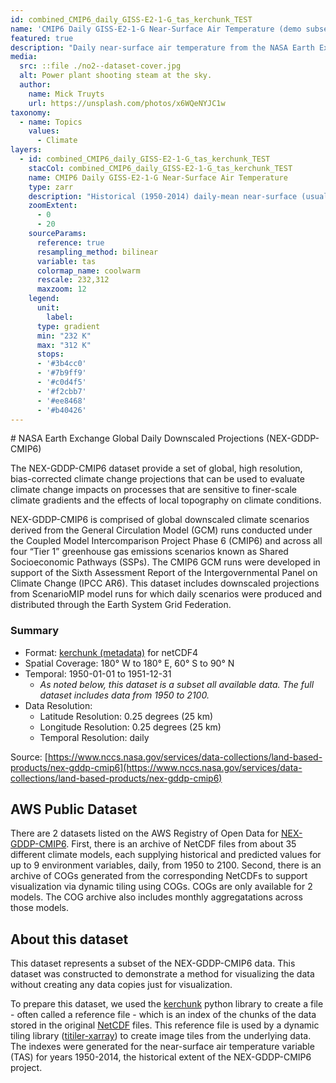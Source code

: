 ```yaml
---
id: combined_CMIP6_daily_GISS-E2-1-G_tas_kerchunk_TEST
name: 'CMIP6 Daily GISS-E2-1-G Near-Surface Air Temperature (demo subset)'
featured: true
description: "Daily near-surface air temperature from the NASA Earth Exchange Global Daily Downscaled Projections (NEX-GDDP-CMIP6) Project."
media:
  src: ::file ./no2--dataset-cover.jpg
  alt: Power plant shooting steam at the sky.
  author:
    name: Mick Truyts
    url: https://unsplash.com/photos/x6WQeNYJC1w
taxonomy:
  - name: Topics
    values:
      - Climate
layers:
  - id: combined_CMIP6_daily_GISS-E2-1-G_tas_kerchunk_TEST
    stacCol: combined_CMIP6_daily_GISS-E2-1-G_tas_kerchunk_TEST
    name: CMIP6 Daily GISS-E2-1-G Near-Surface Air Temperature
    type: zarr
    description: "Historical (1950-2014) daily-mean near-surface (usually, 2 meter) air temperature in Kelvin."
    zoomExtent:
      - 0
      - 20
    sourceParams:
      reference: true
      resampling_method: bilinear
      variable: tas
      colormap_name: coolwarm
      rescale: 232,312
      maxzoom: 12
    legend:
      unit: 
        label: 
      type: gradient
      min: "232 K"
      max: "312 K"
      stops:
      - '#3b4cc0'
      - '#7b9ff9'
      - '#c0d4f5'
      - '#f2cbb7'
      - '#ee8468'
      - '#b40426'
---
```


<Block>
<Prose>
# NASA Earth Exchange Global Daily Downscaled Projections (NEX-GDDP-CMIP6)

The NEX-GDDP-CMIP6 dataset provide a set of global, high resolution, bias-corrected climate change projections that can be used to evaluate climate change impacts on processes that are sensitive to finer-scale climate gradients and the effects of local topography on climate conditions.

NEX-GDDP-CMIP6 is comprised of global downscaled climate scenarios derived from the General Circulation Model (GCM) runs conducted under the Coupled Model Intercomparison Project Phase 6 (CMIP6) and across all four “Tier 1” greenhouse gas emissions scenarios known as Shared Socioeconomic Pathways (SSPs). The CMIP6 GCM runs were developed in support of the Sixth Assessment Report of the Intergovernmental Panel on Climate Change (IPCC AR6). This dataset includes downscaled projections from ScenarioMIP model runs for which daily scenarios were produced and distributed through the Earth System Grid Federation. 

### Summary

* Format: [kerchunk (metadata)](https://fsspec.github.io/kerchunk/) for netCDF4
* Spatial Coverage: 180° W to 180° E, 60° S to 90° N
* Temporal: 1950-01-01 to 1951-12-31
  * _As noted below, this dataset is a subset all available data. The full dataset includes data from 1950 to 2100._
* Data Resolution:
  * Latitude Resolution: 0.25 degrees (25 km)
  * Longitude Resolution: 0.25 degrees (25 km)
  * Temporal Resolution: daily

Source: [https://www.nccs.nasa.gov/services/data-collections/land-based-products/nex-gddp-cmip6](https://www.nccs.nasa.gov/services/data-collections/land-based-products/nex-gddp-cmip6)

## AWS Public Dataset

There are 2 datasets listed on the AWS Registry of Open Data for [NEX-GDDP-CMIP6](https://registry.opendata.aws/nex-gddp-cmip6/). First, there is an archive of NetCDF files from about 35 different climate models, each supplying historical and predicted values for up to 9 environment variables, daily, from 1950 to 2100. Second, there is an archive of COGs generated from the corresponding NetCDFs to support visualization via dynamic tiling using COGs. COGs are only available for 2 models. The COG archive also includes monthly aggregatations across those models.

## About this dataset
This dataset represents a subset of the NEX-GDDP-CMIP6 data. This dataset was constructed to demonstrate a method for visualizing the data without creating any data copies just for visualization.

To prepare this dataset, we used the [kerchunk](https://fsspec.github.io/kerchunk/) python library to create a file - often called a reference file - which is an index of the chunks of the data stored in the original [NetCDF](https://www.unidata.ucar.edu/software/netcdf/) files. This reference file is used by a dynamic tiling library ([titiler-xarray](https://github.com/developmentseed/titiler-xarray)) to create image tiles from the underlying data. The indexes were generated for the near-surface air temperature variable (TAS) for years 1950-2014, the historical extent of the NEX-GDDP-CMIP6 project.

</Prose>
</Block>